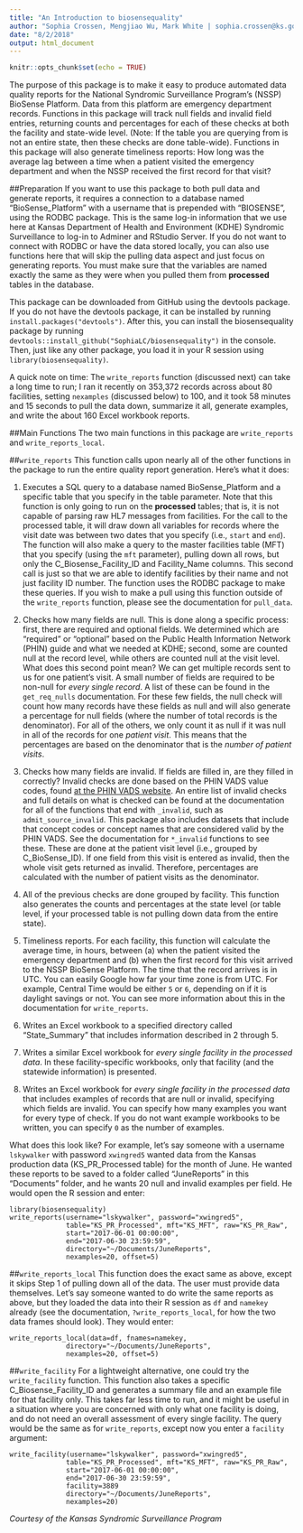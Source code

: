 ```yaml
---
title: "An Introduction to biosensequality"
author: "Sophia Crossen, Mengjiao Wu, Mark White | sophia.crossen@ks.gov"
date: "8/2/2018"
output: html_document
---
```


```r
knitr::opts_chunk$set(echo = TRUE)
```

The purpose of this package is to make it easy to produce automated data quality reports for the National Syndromic Surveillance Program’s (NSSP) BioSense Platform. Data from this platform are emergency department records. Functions in this package will track null fields and invalid field entries, returning counts and percentages for each of these checks at both the facility and state-wide level. (Note: If the table you are querying from is not an entire state, then these checks are done table-wide). Functions in this package will also generate timeliness reports: How long was the average lag between a time when a patient visited the emergency department and when the NSSP received the first record for that visit?

##Preparation
If you want to use this package to both pull data and generate reports, it requires a connection to a database named “BioSense_Platform” with a username that is prepended with “BIOSENSE\”, using the RODBC package. This is the same log-in information that we use here at Kansas Department of Health and Environment (KDHE) Syndromic Surveillance to log-in to Adminer and RStudio Server. If you do not want to connect with RODBC or have the data stored locally, you can also use functions here that will skip the pulling data aspect and just focus on generating reports. You must make sure that the variables are named exactly the same as they were when you pulled them from **processed** tables in the database.

This package can be downloaded from GitHub using the devtools package. If you do not have the devtools package, it can be installed by running ```install.packages("devtools")```. After this, you can install the biosensequality package by running  ```devtools::install_github("SophiaLC/biosensequality")``` in the console. Then, just like any other package, you load it in your R session using ```library(biosensequality)```.

A quick note on time: The ```write_reports``` function (discussed next) can take a long time to run; I ran it recently on 353,372 records across about 80 facilities, setting ```nexamples``` (discussed below) to 100, and it took 58 minutes and 15 seconds to pull the data down, summarize it all, generate examples, and write the about 160 Excel workbook reports.

##Main Functions
The two main functions in this package are ```write_reports``` and ```write_reports_local```.

##```write_reports```
This function calls upon nearly all of the other functions in the package to run the entire quality report generation. Here’s what it does:

1. Executes a SQL query to a database named BioSense_Platform and a specific table that you specify in the table parameter. Note that this function is only going to run on the **processed** tables; that is, it is not capable of parsing raw HL7 messages from facilities. For the call to the processed table, it will draw down all variables for records where the visit date was between two dates that you specify (i.e., ```start``` and  ```end```). The function will also make a query to the master facilities table (MFT) that you specify (using the ```mft``` parameter), pulling down all rows, but only the C_Biosense_Facility_ID and Facility_Name columns. This second call is just so that we are able to identify facilities by their name and not just facility ID number. The function uses the RODBC package to make these queries. If you wish to make a pull using this function outside of the ```write_reports``` function, please see the documentation for ```pull_data```.

2. Checks how many fields are null. This is done along a specific process: first, there are required and optional fields. We determined which are “required” or “optional” based on the Public Health Information Network (PHIN) guide and what we needed at KDHE; second, some are counted null at the record level, while others are counted null at the visit level. What does this second point mean? We can get multiple records sent to us for one patient’s visit. A small number of fields are required to be non-null for *every single record*. A list of these can be found in the ```get_req_nulls``` documentation. For these few fields, the null check will count how many records have these fields as null and will also generate a percentage for null fields (where the number of total records is the denominator). For all of the others, we only count it as null if it was null in all of the records for one *patient visit*. This means that the percentages are based on the denominator that is the *number of patient visits*.

3. Checks how many fields are invalid. If fields are filled in, are they filled in correctly? Invalid checks are done based on the PHIN VADS value codes, found [at the PHIN VADS website](https://phinvads.cdc.gov/vads/ViewView.action?name=Syndromic%20Surveillance). An entire list of invalid checks and full details on what is checked can be found at the documentation for all of the functions that end with ```_invalid```, such as ```admit_source_invalid```. This package also includes datasets that include that concept codes or concept names that are considered valid by the PHIN VADS. See the documentation for ```*_invalid``` functions to see these. These are done at the patient visit level (i.e., grouped by C_BioSense_ID). If one field from this visit is entered as invalid, then the whole visit gets returned as invalid. Therefore, percentages are calculated with the number of patient visits as the denominator.

4. All of the previous checks are done grouped by facility. This function also generates the counts and percentages at the state level (or table level, if your processed table is not pulling down data from the entire state).

5. Timeliness reports. For each facility, this function will calculate the average time, in hours, between (a) when the patient visited the emergency department and (b) when the first record for this visit arrived to the NSSP BioSense Platform. The time that the record arrives is in UTC. You can easily Google how far your time zone is from UTC. For example, Central Time would be either ```5``` or ```6```, depending on if it is daylight savings or not. You can see more information about this in the documentation for ```write_reports```.

6. Writes an Excel workbook to a specified directory called “State_Summary” that includes information described in 2 through 5.

7. Writes a similar Excel workbook for *every single facility in the processed data*. In these facility-specific workbooks, only that facility (and the statewide information) is presented.

8. Writes an Excel workbook for *every single facility in the processed data* that includes examples of records that are null or invalid, specifying which fields are invalid. You can specify how many examples you want for every type of check. If you do not want example workbooks to be written, you can specify ```0``` as the number of examples.

What does this look like? For example, let’s say someone with a username ```lskywalker``` with password ```xwingred5``` wanted data from the Kansas production data (KS_PR_Processed table) for the month of June. He wanted these reports to be saved to a folder called “JuneReports” in this “Documents” folder, and he wants 20 null and invalid examples per field. He would open the R session and enter:

```
library(biosensequality)
write_reports(username="lskywalker", password="xwingred5", 
              table="KS_PR_Processed", mft="KS_MFT", raw="KS_PR_Raw",
              start="2017-06-01 00:00:00", 
              end="2017-06-30 23:59:59",
              directory="~/Documents/JuneReports",
              nexamples=20, offset=5)
```

##```write_reports_local```
This function does the exact same as above, except it skips Step 1 of pulling down all of the data. The user must provide data themselves. Let’s say someone wanted to do write the same reports as above, but they loaded the data into their R session as ```df``` and ```namekey``` already (see the documentation, ```?write_reports_local```, for how the two data frames should look). They would enter:

```library(biosensequality)
write_reports_local(data=df, fnames=namekey,
              directory="~/Documents/JuneReports",
              nexamples=20, offset=5)
```
              
##```write_facility```
For a lightweight alternative, one could try the ```write_facility``` function. This function also takes a specific C_Biosense_Facility_ID and generates a summary file and an example file for that facility only. This takes far less time to run, and it might be useful in a situation where you are concerned with only what one facility is doing, and do not need an overall assessment of every single facility. The query would be the same as for  ```write_reports```, except now you enter a ```facility``` argument:

```library(biosensequality)
write_facility(username="lskywalker", password="xwingred5", 
              table="KS_PR_Processed", mft="KS_MFT", raw="KS_PR_Raw",
              start="2017-06-01 00:00:00", 
              end="2017-06-30 23:59:59",
              facility=3889
              directory="~/Documents/JuneReports",
              nexamples=20)
```
  
  
  
  *Courtesy of the Kansas Syndromic Surveillance Program*
